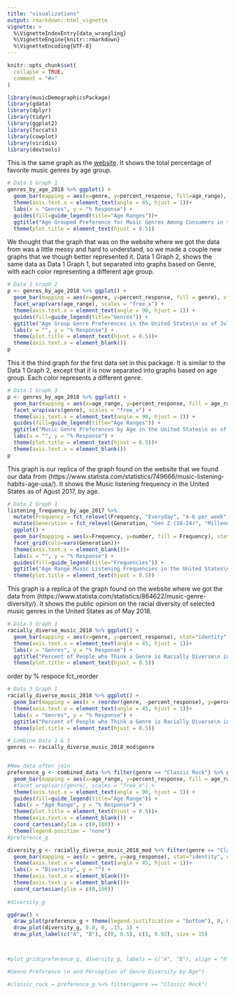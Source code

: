 ```yaml
---
title: "visualizations"
output: rmarkdown::html_vignette
vignette: >
  %\VignetteIndexEntry{data_wrangling}
  %\VignetteEngine{knitr::rmarkdown}
  %\VignetteEncoding{UTF-8}
---
```


```r
knitr::opts_chunk$set(
  collapse = TRUE,
  comment = "#>"
)
```

```r
library(musicDemographicsPackage)
library(gdata)
library(dplyr)
library(tidyr)
library(ggplot2)
library(forcats)
library(cowplot)
library(viridis)
library(devtools)
```

This is the same graph as the [website](statista.com). 
It shows the total percentage of favorite music genres by age group. 
```r
# Data 1 Graph 1
genres_by_age_2018 %>% ggplot() + 
  geom_bar(mapping = aes(x=genre, y=percent_response, fill=age_range), stat="identity", color="white") +
  theme(axis.text.x = element_text(angle = 45, hjust = 1))+
  labs(x = "Genres", y = "% Response") + 
  guides(fill=guide_legend(title="Age Ranges"))+
  ggtitle("Age Grouped Preference for Music Genres Among Consumers in the\n United States as of July 2018") +
  theme(plot.title = element_text(hjust = 0.5))
```

We thought that the graph that was on the website where we got the data from was a little messy and hard to understand, so we made a couple new graphs that we though better represented it. Data 1 Graph 2, shows the same data as Data 1 Graph 1, but separated into graphs based on Genre, with each color representing a different age group.
```r
# Data 1 Graph 2
p <- genres_by_age_2018 %>% ggplot() + 
  geom_bar(mapping = aes(x=genre, y=percent_response, fill = genre), stat="identity") +
  facet_wrap(vars(age_range), scales = "free_x") +
  theme(axis.text.x = element_text(angle = 90, hjust = 1)) +
  guides(fill=guide_legend(title="Genres")) + 
  ggtitle("Age Group Genre Preferences in the United States\n as of July 2018") +
  labs(x = "", y = "% Response") +
  theme(plot.title = element_text(hjust = 0.5))+
  theme(axis.text.x = element_blank())
p
```

This it the third graph for the first data set in this package. It is similar to the Data 1 Graph 2, except that it is now separated into graphs based on age group. Each color represents a different genre.
```r
# Data 1 Graph 3
p <- genres_by_age_2018 %>% ggplot() + 
  geom_bar(mapping = aes(x=age_range, y=percent_response, fill = age_range), stat="identity") +
  facet_wrap(vars(genre), scales = "free_x") +
  theme(axis.text.x = element_text(angle = 90, hjust = 1)) +
  guides(fill=guide_legend(title="Age Ranges")) + 
  ggtitle("Music Genre Preferences by Age in the United States\n as of July 2018") +
  labs(x = "", y = "% Response") +
  theme(plot.title = element_text(hjust = 0.5))+
  theme(axis.text.x = element_blank())
p
```

This graph is our replica of the graph found on the website that we found our data from (https://www.statista.com/statistics/749666/music-listening-habits-age-usa/). It shows the Music listening frequency in the United States as of Agust 2017, by age.
```r
# Data 2 Graph 1
listening_frequency_by_age_2017 %>% 
  mutate(Frequency = fct_relevel(Frequency, "Everyday", "4-6 per week", "1-3 per week", "Few Times a Month", "Monthly or Less", "Never")) %>% 
  mutate(Generation = fct_relevel(Generation, "Gen Z (18-24)", "Millennial (25-34)", "35 and older", "Total USA")) %>% 
  ggplot() + 
  geom_bar(mapping = aes(x=Frequency, y=number, fill = Frequency), stat="identity") +
  facet_grid(cols=vars(Generation))+
  theme(axis.text.x = element_blank())+
  labs(x = "", y = "% Response") +
  guides(fill=guide_legend(title="Frequencies")) + 
  ggtitle("Age Range Music Listening Frequencies in the United States\n as of August 2017") +
  theme(plot.title = element_text(hjust = 0.5))

```

This graph is a replica of the graph found on the website where we got the data from (https://www.statista.com/statistics/864622/music-genre-diversity/). It shows the public opinion on the racial diversity of selected music genres in the United States as of May 2018.
```r
# Data 3 Graph 1
racially_diverse_music_2018 %>% ggplot() + 
  geom_bar(mapping = aes(x=genre, y=percent_response), stat="identity", color="white", fill="blue") +
  theme(axis.text.x = element_text(angle = 45, hjust = 1))+
  labs(x = "Genres", y = "% Response") + 
  ggtitle("Percent of People who Think a Genre is Racially Diverse\n in the United States as of May 2018") +
  theme(plot.title = element_text(hjust = 0.5))
```

order by % respoce fct_reorder
```r
# Data 3 Graph 1
racially_diverse_music_2018 %>% ggplot() + 
  geom_bar(mapping = aes(x = reorder(genre, -percent_response), y=percent_response), stat="identity", color="white", fill="blue") +
  theme(axis.text.x = element_text(angle = 45, hjust = 1))+
  labs(x = "Genres", y = "% Response") + 
  ggtitle("Percent of People who Think a Genre is Racially Diverse\n in the United States as of May 2018") +
  theme(plot.title = element_text(hjust = 0.5))
```


```r
# Combine Data 1 & 3
genres <- racially_diverse_music_2018_mod$genre


#New data after join 
preference_g <- combined_data %>% filter(genre == "Classic Rock") %>% ggplot() + 
  geom_bar(mapping = aes(x=age_range, y=percent_response, fill = age_range), stat="identity") +
  #facet_wrap(vars(genre), scales = "free_x") +
  theme(axis.text.x = element_text(angle = 90, hjust = 1)) +
  guides(fill=guide_legend(title="Age Range")) +
  labs(x = "Age Range", y = "% Response") +
  theme(plot.title = element_text(hjust = 0.5))+
  theme(axis.text.x = element_blank()) +
  coord_cartesian(ylim = c(0,100)) +
  theme(legend.position = "none") 
#preference_g

diversity_g <- racially_diverse_music_2018_mod %>% filter(genre == "Classic Rock") %>% ggplot() + 
  geom_bar(mapping = aes(x = genre, y=avg_response), stat="identity", color="white", fill="blue") +
  theme(axis.text.x = element_text(angle = 45, hjust = 1))+
  labs(x = "Diversity", y = "") +
  theme(axis.text.x = element_blank())+
  theme(axis.text.y = element_blank())+
  coord_cartesian(ylim = c(0,100)) 
  
#diversity_g

ggdraw() +
  draw_plot(preference_g + theme(legend.justification = "bottom"), 0, 0, .85, 1) +
  draw_plot(diversity_g, 0.8, 0, .15, 1) +
  draw_plot_label(c("A", "B"), c(0, 0.5), c(1, 0.92), size = 15)



#plot_grid(preference_g, diversity_g, labels = c("A", "B"), align = "h") 

#Genre Preference \n and Perception of Genre Diversity by Age")

#classic_rock = preference_g %>% filter(genre == "Classic Rock")
```
